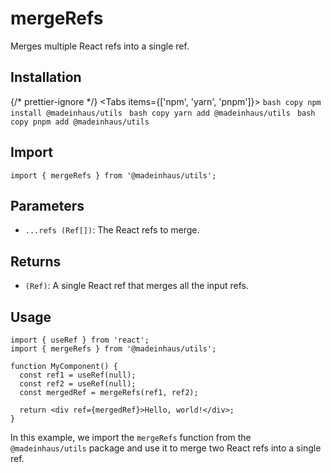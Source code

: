 # mergeRefs

Merges multiple React refs into a single ref.

## Installation


{/* prettier-ignore */}
<Tabs items={['npm', 'yarn', 'pnpm']}>
    <Tab>
        ```bash copy
        npm install @madeinhaus/utils
        ```
    </Tab>
    <Tab>
        ```bash copy
        yarn add @madeinhaus/utils
        ```
    </Tab>
    <Tab>
        ```bash copy
        pnpm add @madeinhaus/utils
        ```
    </Tab>
</Tabs>

## Import

```tsx
import { mergeRefs } from '@madeinhaus/utils';
```

## Parameters

- `...refs (Ref[])`: The React refs to merge.

## Returns

- `(Ref)`: A single React ref that merges all the input refs.

## Usage

```tsx copy showLineNumbers
import { useRef } from 'react';
import { mergeRefs } from '@madeinhaus/utils';

function MyComponent() {
  const ref1 = useRef(null);
  const ref2 = useRef(null);
  const mergedRef = mergeRefs(ref1, ref2);

  return <div ref={mergedRef}>Hello, world!</div>;
}
```

In this example, we import the `mergeRefs` function from the `@madeinhaus/utils` package and use it to merge two React refs into a single ref.